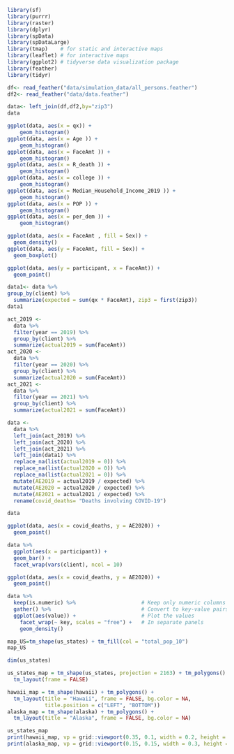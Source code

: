 ```r
library(sf)
library(purrr)
library(raster)
library(dplyr)
library(spData)
library(spDataLarge)
library(tmap)    # for static and interactive maps
library(leaflet) # for interactive maps
library(ggplot2) # tidyverse data visualization package
library(feather)
library(tidyr)

```




```r
df<- read_feather("data/simulation_data/all_persons.feather")
df2<- read_feather("data/data.feather")
```

```r
data<- left_join(df,df2,by="zip3")
data
```

```r
ggplot(data, aes(x = qx)) + 
    geom_histogram()
ggplot(data, aes(x = Age )) + 
    geom_histogram()
ggplot(data, aes(x = FaceAmt )) + 
    geom_histogram()
ggplot(data, aes(x = R_death )) + 
    geom_histogram()
ggplot(data, aes(x = college )) + 
    geom_histogram()
ggplot(data, aes(x = Median_Household_Income_2019 )) + 
    geom_histogram()
ggplot(data, aes(x = POP )) + 
    geom_histogram()
ggplot(data, aes(x = per_dem )) + 
    geom_histogram()

```

```r
ggplot(data, aes(x = FaceAmt , fill = Sex)) + 
  geom_density()
ggplot(data, aes(y = FaceAmt, fill = Sex)) + 
  geom_boxplot()
```

```r
ggplot(data, aes(y = participant, x = FaceAmt)) + 
  geom_point()
```
```r
data1<- data %>% 
group_by(client) %>%
  summarize(expected = sum(qx * FaceAmt), zip3 = first(zip3))
data1
```
```r
act_2019 <-
  data %>%
  filter(year == 2019) %>%
  group_by(client) %>%
  summarize(actual2019 = sum(FaceAmt))
act_2020 <-
  data %>%
  filter(year == 2020) %>%
  group_by(client) %>%
  summarize(actual2020 = sum(FaceAmt))
act_2021 <-
  data %>%
  filter(year == 2021) %>%
  group_by(client) %>%
  summarize(actual2021 = sum(FaceAmt))
```
```r
data <-
  data %>%
  left_join(act_2019) %>%
  left_join(act_2020) %>%
  left_join(act_2021) %>%
  left_join(data1) %>% 
  replace_na(list(actual2019 = 0)) %>%
  replace_na(list(actual2020 = 0)) %>%
  replace_na(list(actual2021 = 0)) %>%
  mutate(AE2019 = actual2019 / expected) %>%
  mutate(AE2020 = actual2020 / expected) %>%
  mutate(AE2021 = actual2021 / expected) %>% 
  rename(covid_deaths= "Deaths involving COVID-19")

```
```r
data
```
```r
ggplot(data, aes(x = covid_deaths, y = AE2020)) + 
  geom_point()
```

```r
data %>%
  ggplot(aes(x = participant)) +
  geom_bar() +
  facet_wrap(vars(client), ncol = 10) 
```








```r
ggplot(data, aes(x = covid_deaths, y = AE2020)) + 
  geom_point()
```


```r
data %>% 
  keep(is.numeric) %>%                     # Keep only numeric columns
  gather() %>%                             # Convert to key-value pairs
  ggplot(aes(value)) +                     # Plot the values
    facet_wrap(~ key, scales = "free") +   # In separate panels
    geom_density()   
```


```r
map_US=tm_shape(us_states) + tm_fill(col = "total_pop_10")
map_US
```
```r
dim(us_states)
```



```r
us_states_map = tm_shape(us_states, projection = 2163) + tm_polygons() + 
  tm_layout(frame = FALSE)
```

```r
hawaii_map = tm_shape(hawaii) + tm_polygons() + 
  tm_layout(title = "Hawaii", frame = FALSE, bg.color = NA, 
            title.position = c("LEFT", "BOTTOM"))
alaska_map = tm_shape(alaska) + tm_polygons() + 
  tm_layout(title = "Alaska", frame = FALSE, bg.color = NA)
```

```r
us_states_map
print(hawaii_map, vp = grid::viewport(0.35, 0.1, width = 0.2, height = 0.1))
print(alaska_map, vp = grid::viewport(0.15, 0.15, width = 0.3, height = 0.3))
```

